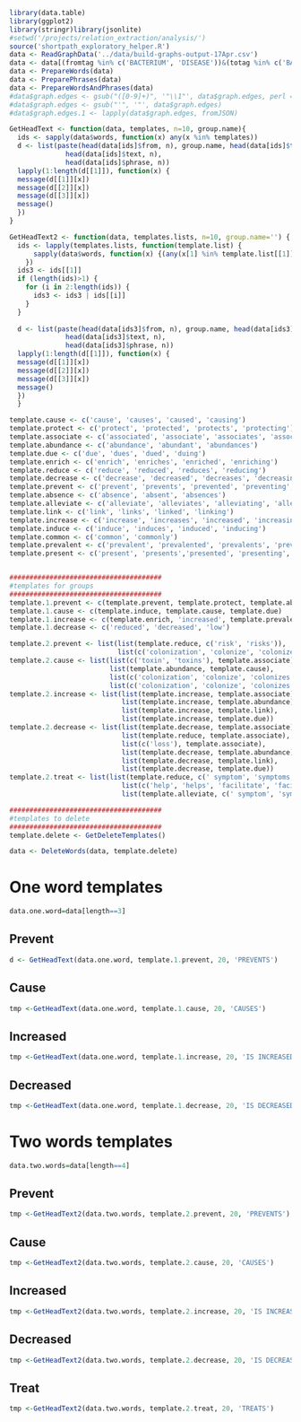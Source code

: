 ```r
library(data.table)
library(ggplot2)
library(stringr)library(jsonlite)
#setwd('/projects/relation_extraction/analysis/')
source('shortpath_exploratory_helper.R')
data <- ReadGraphData('../data/build-graphs-output-17Apr.csv')
data <- data[(fromtag %in% c('BACTERIUM', 'DISEASE'))&(totag %in% c('BACTERIUM', 'DISEASE'))]
data <- PrepareWords(data)
data <- PreparePhrases(data)
data <- PrepareWordsAndPhrases(data)
#data$graph.edges <- gsub("([0-9]+)", '"\\1"', data$graph.edges, perl = T)
#data$graph.edges <- gsub("'", '"', data$graph.edges)
#data$graph.edges.1 <- lapply(data$graph.edges, fromJSON)
```

```r
GetHeadText <- function(data, templates, n=10, group.name){
  ids <- sapply(data$words, function(x) any(x %in% templates))
  d <- list(paste(head(data[ids]$from, n), group.name, head(data[ids]$to, n)),
              head(data[ids]$text, n),  
              head(data[ids]$phrase, n))
  lapply(1:length(d[[1]]), function(x) {
  message(d[[1]][x])
  message(d[[2]][x])
  message(d[[3]][x])
  message()
  })
}

GetHeadText2 <- function(data, templates.lists, n=10, group.name='') {
  ids <- lapply(templates.lists, function(template.list) {
      sapply(data$words, function(x) {(any(x[1] %in% template.list[[1]])) & (any(x[2] %in% template.list[[2]]))})
    })
  ids3 <- ids[[1]]
  if (length(ids)>1) {
    for (i in 2:length(ids)) {
      ids3 <- ids3 | ids[[i]]
    }
  }
  
  d <- list(paste(head(data[ids3]$from, n), group.name, head(data[ids3]$to, n)),
              head(data[ids3]$text, n),  
              head(data[ids3]$phrase, n))
  lapply(1:length(d[[1]]), function(x) {
  message(d[[1]][x])
  message(d[[2]][x])
  message(d[[3]][x])
  message()
  })
  }

template.cause <- c('cause', 'causes', 'caused', 'causing')
template.protect <- c('protect', 'protected', 'protects', 'protecting')
template.associate <- c('associated', 'associate', 'associates', 'associating')
template.abundance <- c('abundance', 'abundant', 'abundances')
template.due <- c('due', 'dues', 'dued', 'duing')
template.enrich <- c('enrich', 'enriches', 'enriched', 'enriching')
template.reduce <- c('reduce', 'reduced', 'reduces', 'reducing')
template.decrease <- c('decrease', 'decreased', 'decreases', 'decreasing')
template.prevent <- c('prevent', 'prevents', 'prevented', 'preventing', 'pervention')
template.absence <- c('absence', 'absent', 'absences')
template.alleviate <- c('alleviate', 'alleviates', 'alleviating', 'alleviation', 'alleviated', 'alleviations')
template.link <- c('link', 'links', 'linked', 'linking')
template.increase <- c('increase', 'increases', 'increased', 'increasing')
template.induce <- c('induce', 'induces', 'induced', 'inducing')
template.common <- c('common', 'commonly')
template.prevalent <- c('prevalent', 'prevalented', 'prevalents', 'prevalenting')
template.present <- c('present', 'presents','presented', 'presenting', 'presence')


######################################
#templates for groups
######################################
template.1.prevent <- c(template.prevent, template.protect, template.absence)
template.1.cause <- c(template.induce, template.cause, template.due)
template.1.increase <- c(template.enrich, 'increased', template.prevalent, template.common, 'high')
template.1.decrease <- c('reduced', 'decreased', 'low')

template.2.prevent <- list(list(template.reduce, c('risk', 'risks')), 
                           list(c('colonization', 'colonize', 'colonizes'), template.prevent))
template.2.cause <- list(list(c('toxin', 'toxins'), template.associate),
                         list(template.abundance, template.cause),
                         list(c('colonization', 'colonize', 'colonizes'), template.cause)
                         list(c('colonization', 'colonize', 'colonizes'), template.link))
template.2.increase <- list(list(template.increase, template.associate),
                            list(template.increase, template.abundance),
                            list(template.increase, template.link), 
                            list(template.increase, template.due))
template.2.decrease <- list(list(template.decrease, template.associate),
                            list(template.reduce, template.associate),
                            list(c('loss'), template.associate),
                            list(template.decrease, template.abundance),
                            list(template.decrease, template.link), 
                            list(template.decrease, template.due))
template.2.treat <- list(list(template.reduce, c(' symptom', 'symptoms')), 
                            list(c('help', 'helps', 'facilitate', 'facilitates'), template.alleviate), 
                            list(template.alleviate, c(' symptom', 'symptoms')))

######################################
#templates to delete
######################################
template.delete <- GetDeleteTemplates()
```

```r
data <- DeleteWords(data, template.delete)
```

# One word templates
```r
data.one.word=data[length==3]
```
## Prevent
```r
d <- GetHeadText(data.one.word, template.1.prevent, 20, 'PREVENTS')
```
## Cause
```r
tmp <-GetHeadText(data.one.word, template.1.cause, 20, 'CAUSES')
```
## Increased
```r
tmp <-GetHeadText(data.one.word, template.1.increase, 20, 'IS INCREASED WITH')
```
## Decreased
```r
tmp <-GetHeadText(data.one.word, template.1.decrease, 20, 'IS DECREASED WHEN')
```

# Two words templates
```r
data.two.words=data[length==4]
```
## Prevent
```r
tmp <-GetHeadText2(data.two.words, template.2.prevent, 20, 'PREVENTS')
```
## Cause
```r
tmp <-GetHeadText2(data.two.words, template.2.cause, 20, 'CAUSES')
```
## Increased
```r
tmp <-GetHeadText2(data.two.words, template.2.increase, 20, 'IS INCREASED WHEN')
```
## Decreased
```r
tmp <-GetHeadText2(data.two.words, template.2.decrease, 20, 'IS DECREASED WHEN')
```
## Treat
```r
tmp <-GetHeadText2(data.two.words, template.2.treat, 20, 'TREATS')
```

